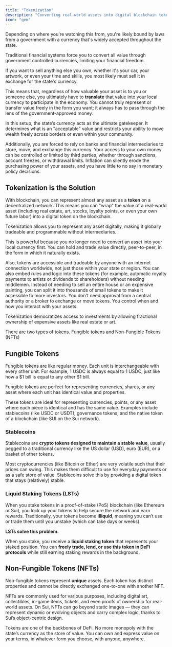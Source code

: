 ```yaml
---
title: "Tokenization"
description: "Converting real-world assets into digital blockchain tokens"
icon: "gem"
---
```


Depending on where you're watching this from, you're likely bound by laws from a government with a currency that's widely accepted throughout the state. 

<Warning>Traditional financial systems force you to convert all value through government controlled currencies, limiting your financial freedom.</Warning>

If you want to sell anything else you own, whether it's your car, your artwork, or even your time and skills, you most likely must sell it in exchange for the state's currency.

This means that, regardless of how valuable your asset is to you or someone else, you ultimately have to **translate** that value into your local currency to participate in the economy. You cannot truly represent or transfer value freely in the form you want; it always has to pass through the lens of the government-approved money.

In this setup, the state’s currency acts as the ultimate gatekeeper. It determines what is an "acceptable" value and restricts your ability to move wealth freely across borders or even within your community. 

Additionally, you are forced to rely on banks and financial intermediaries to store, move, and exchange this currency. Your access to your own money can be controlled or limited by third parties, whether through sanctions, account freezes, or withdrawal limits. Inflation can silently erode the purchasing power of your assets, and you have little to no say in monetary policy decisions.

## Tokenization is the Solution

With blockchain, you can represent almost any asset as a **token** on a decentralized network. This means you can "wrap" the value of a real-world asset (including real estate, art, stocks, loyalty points, or even your own future labor) into a digital token on the blockchain.

<Info>Tokenization allows you to represent any asset digitally, making it globally tradeable and programmable without intermediaries.</Info>

This is powerful because you no longer need to convert an asset into your local currency first. You can hold and trade value directly, peer-to-peer, in the form in which it naturally exists.

Also, tokens are accessible and tradeable by anyone with an internet connection worldwide, not just those within your state or region. You can also embed rules and logic into these tokens (for example, automatic royalty payments to artists or dividends to shareholders) without needing middlemen. Instead of needing to sell an entire house or an expensive painting, you can split it into thousands of small tokens to make it accessible to more investors. You don't need approval from a central authority or a broker to exchange or move tokens. You control when and how you interact with your assets.

<Check>Tokenization democratizes access to investments by allowing fractional ownership of expensive assets like real estate or art.</Check>

There are two types of tokens. Fungible tokens and Non-Fungible Tokens (NFTs)

## Fungible Tokens

Fungible tokens are like regular money. Each unit is interchangeable with every other unit. For example, 1 USDC is always equal to 1 USDC, just like how a $1 bill is equal to any other $1 bill.

<Tip>Fungible tokens are perfect for representing currencies, shares, or any asset where each unit has identical value and properties.</Tip>

These tokens are ideal for representing currencies, points, or any asset where each piece is identical and has the same value. Examples include stablecoins (like USDC or USDT), governance tokens, and the native token of a blockchain (like SUI on the Sui network).

### Stablecoins

Stablecoins are **crypto tokens designed to maintain a stable value**, usually pegged to a traditional currency like the US dollar (USD), euro (EUR), or a basket of other tokens.

Most cryptocurrencies (like Bitcoin or Ether) are very volatile such that their prices can swing. This makes them difficult to use for everyday payments or as a safe store of value. Stablecoins solve this by providing a digital token that stays (relatively) stable.

### Liquid Staking Tokens (LSTs)

When you stake tokens in a proof-of-stake (PoS) blockchain (like Ethereum or Sui), you lock up your tokens to help secure the network and earn rewards. Traditionally, your tokens become **illiquid**, meaning you can’t use or trade them until you unstake (which can take days or weeks).

**LSTs solve this problem.**

When you stake, you receive a **liquid staking token** that represents your staked position. You can **freely trade, lend, or use this token in DeFi protocols** while still earning staking rewards in the background.

## Non-Fungible Tokens (NFTs)

Non-fungible tokens represent **unique** assets. Each token has distinct properties and cannot be directly exchanged one-to-one with another NFT.

NFTs are commonly used for various purposes, including digital art, collectibles, in-game items, tickets, and even proofs of ownership for real-world assets. On Sui, NFTs can go beyond static images — they can represent dynamic or evolving objects and carry complex logic, thanks to Sui’s object-centric design.

Tokens are one of the backbones of DeFi. No more monopoly with the state’s currency as the store of value. You can own and express value on your terms, in whatever form you choose, with anyone, anywhere.